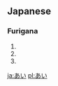 == Japanese ==
===Furigana===
{{furigana2|ai}}
# {{japdef|愛|[[love]]}}
# {{japdef|相|[[mutual]]}}
# {{japdef|藍|[[indigo]]}}

[[ja:あい]]
[[pl:あい]]